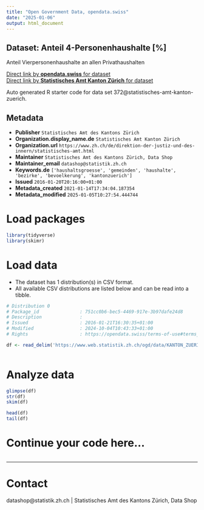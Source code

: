 ```yaml
---
title: "Open Government Data, opendata.swiss"
date: "2025-01-06"
output: html_document
---
```


## Dataset: Anteil 4-Personenhaushalte [%]

Anteil Vierpersonenhaushalte an allen Privathaushalten

[Direct link by **opendata.swiss** for dataset](https://opendata.swiss/de/dataset/anteil-4-personenhaushalte)<br>
[Direct link by **Statistisches Amt Kanton Zürich** for dataset](https://www.zh.ch/de/politik-staat/gemeinden/gemeindeportraet.html)

Auto generated R starter code for data set 372@statistisches-amt-kanton-zuerich.

## Metadata

- **Publisher** `Statistisches Amt des Kantons Zürich`
- **Organization.display_name.de** `Statistisches Amt Kanton Zürich`
- **Organization.url** `https://www.zh.ch/de/direktion-der-justiz-und-des-innern/statistisches-amt.html`
- **Maintainer** `Statistisches Amt des Kantons Zürich, Data Shop`
- **Maintainer_email** `datashop@statistik.zh.ch`
- **Keywords.de** `['haushaltsgroesse', 'gemeinden', 'haushalte', 'bezirke', 'bevoelkerung', 'kantonzuerich']`
- **Issued** `2016-01-20T20:16:00+01:00`
- **Metadata_created** `2021-01-14T17:34:04.187354`
- **Metadata_modified** `2025-01-05T10:27:54.444744`


# Load packages

```r

library(tidyverse)
library(skimr)

```

# Load data

-   The dataset has 1 distribution(s) in CSV format.
-   All available CSV distributions are listed below and can be read into a tibble.

```r

# Distribution 0
# Package_id               : 751cc0b6-bec5-4469-917e-3b97dafe24d8
# Description              : 
# Issued                   : 2016-01-21T16:30:35+01:00
# Modified                 : 2024-10-04T10:43:33+01:00
# Rights                   : https://opendata.swiss/terms-of-use#terms_by

df <- read_delim('https://www.web.statistik.zh.ch/ogd/data/KANTON_ZUERICH_496.csv')



```

# Analyze data

```r

glimpse(df)
str(df)
skim(df)

head(df)
tail(df)

```

# Continue your code here...

```r

```

------------------------------------------------------------------------

# Contact

datashop@statistik.zh.ch | Statistisches Amt des Kantons Zürich, Data Shop
